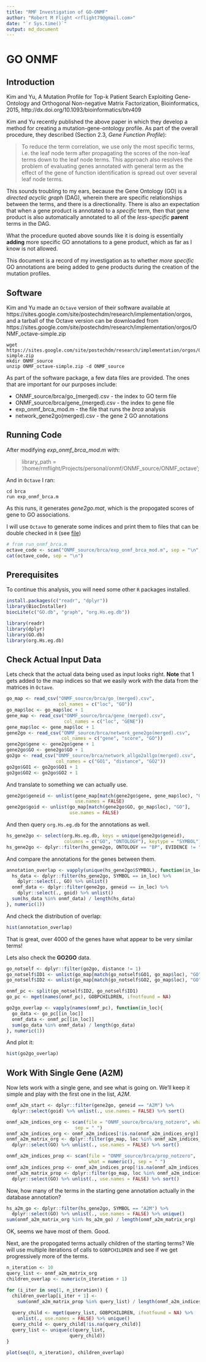 ```yaml
---
title: "RMF Investigation of GO-ONMF"
author: "Robert M Flight <rflight79@gmail.com>"
date: "`r Sys.time()`"
output: md_document
---
```


# GO ONMF

## Introduction

Kim and Yu, A Mutation Profile for Top-k Patient Search Exploiting Gene-Ontology
and Orthogonal Non-negative Matrix Factorization, Bioinformatics, 2015,
http://dx.doi.org/10.1093/bioinformatics/btv409

Kim and Yu recently published the above paper in which they develop a method
for creating a mutation-gene-ontology profile. As part of the overall procedure, 
they described (Section 2.3, *Gene Function Profile*):

> To reduce the term correlation, we use only the most specific terms, i.e. the leaf 
> node term after propagating the scores of the non-leaf terms down to the leaf node 
> terms. This approach also resolves the problem of evaluating genes annotated with 
> general term as the effect of the gene of function identification is spread out over 
> several leaf node terms.

This sounds troubling to my ears, because the Gene Ontology (GO) is a *directed 
acyclic graph* (DAG), wherein there are specific relationships between the terms, and
there is a directionality. There is also an expectation that when a gene product
is annotated to a *specific* term, then that gene product is also automatically
annotated to all of the *less-specific* **parent** terms in the DAG. 

What the procedure quoted above sounds like it is doing is essentially **adding**
more specific GO annotations to a gene product, which as far as I know is not allowed.

This document is a record of my investigation as to whether *more specific* GO
annotations are being added to gene products during the creation of the mutation 
profiles.

## Software

Kim and Yu made an `Octave` version of their software available at https://sites.google.com/site/postechdm/research/implementation/orgos, and a
tarball of the Octave version can be downloaded from https://sites.google.com/site/postechdm/research/implementation/orgos/ONMF_octave-simple.zip

```
wget https://sites.google.com/site/postechdm/research/implementation/orgos/ONMF_octave-simple.zip
mkdir ONMF_source
unzip ONMF_octave-simple.zip -d ONMF_source
```

As part of the software package, a few data files are provided. The ones that
are important for our purposes include: 

* ONMF_source/brca/go_(merged).csv - the index to GO term file
* ONMF_source/brca/gene_(merged).csv - the index to gene file
* exp_onmf_brca_mod.m - the file that runs the *brca* analysis
* network_gene2go(merged).csv - the gene 2 GO annotations

## Running Code

After modifying *exp_onmf_brca_mod.m* with:

> library_path = '/home/rmflight/Projects/personal/onmf/ONMF_source/ONMF_octave';

And in `Octave` I ran:

```
cd brca
run exp_onmf_brca.m
```

As this runs, it generates *gene2go.mat*, which is the propogated scores of gene
to GO associations.

I will use `Octave` to generate some indices and print them to files that can be
double checked in `R` (see [file](ONMF_source/brca/exp_onmf_brca_mod.m))

```r
# from run_onmf_brca.m
octave_code <- scan("ONMF_source/brca/exp_onmf_brca_mod.m", sep = "\n", what = "character")
cat(octave_code, sep = "\n")
```

## Prerequisites

To continue this analysis, you will need some other `R` packages installed.

```r
install.packages(c("readr", "dplyr"))
library(BiocInstaller)
biocLite(c("GO.db", "graph", "org.Hs.eg.db"))
```

```r
library(readr)
library(dplyr)
library(GO.db)
library(org.Hs.eg.db)
```

## Check Actual Input Data

Lets check that the actual data being used as input looks right. **Note** that 
1 gets added to the map indices so that we easily work with the data from the
matrices in `Octave`.

```r
go_map <- read_csv("ONMF_source/brca/go_(merged).csv", 
                   col_names = c("loc", "GO"))
go_map$loc <- go_map$loc + 1
gene_map <- read_csv("ONMF_source/brca/gene_(merged).csv", 
                     col_names = c("loc", "GENE"))
gene_map$loc <- gene_map$loc + 1
gene2go <- read_csv("ONMF_source/brca/network_gene2go(merged).csv",
                    col_names = c("gene", "score", "GO"))
gene2go$gene <- gene2go$gene + 1
gene2go$GO <- gene2go$GO + 1
go2go <- read_csv("ONMF_source/brca/network_allgo2allgo(merged).csv",
                  col_names = c("GO1", "distance", "GO2"))
go2go$GO1 <- go2go$GO1 + 1
go2go$GO2 <- go2go$GO2 + 1
```

And translate to something we can actually use.

```r
gene2go$geneid <- unlist(gene_map[match(gene2go$gene, gene_map$loc), "GENE"],
                         use.names = FALSE)
gene2go$goid <- unlist(go_map[match(gene2go$GO, go_map$loc), "GO"],
                       use.names = FALSE)
```

And then query `org.Hs.eg.db` for the annotations as well.

```r
hs_gene2go <- select(org.Hs.eg.db, keys = unique(gene2go$geneid),
                     columns = c("GO", "ONTOLOGY"), keytype = "SYMBOL")
hs_gene2go <- dplyr::filter(hs_gene2go, ONTOLOGY == "BP", EVIDENCE != "IEA")
```

And compare the annotations for the genes between them.

```r
annotation_overlap <- vapply(unique(hs_gene2go$SYMBOL), function(in_loc){
  hs_data <- dplyr::filter(hs_gene2go, SYMBOL == in_loc) %>%
    dplyr::select(., GO) %>% unlist()
  onmf_data <- dplyr::filter(gene2go, geneid == in_loc) %>%
    dplyr::select(., goid) %>% unlist()
  sum(hs_data %in% onmf_data) / length(hs_data)
}, numeric(1))
```

And check the distribution of overlap:

```r
hist(annotation_overlap)
```

That is great, over 4000 of the genes have what appear to be very similar terms!

Lets also check the **GO2GO** data.

```r
go_notself <- dplyr::filter(go2go, distance != 1)
go_notself$ID1 <- unlist(go_map[match(go_notself$GO1, go_map$loc), "GO"], use.names = FALSE)
go_notself$ID2 <- unlist(go_map[match(go_notself$GO2, go_map$loc), "GO"], use.names = FALSE)

onmf_pc <- split(go_notself$ID2, go_notself$ID1)
go_pc <- mget(names(onmf_pc), GOBPCHILDREN, ifnotfound = NA)

go2go_overlap <- vapply(names(onmf_pc), function(in_loc){
  go_data <- go_pc[[in_loc]]
  onmf_data <- onmf_pc[[in_loc]]
  sum(go_data %in% onmf_data) / length(go_data)
}, numeric(1))
```

And plot it:

```r
hist(go2go_overlap)
```

## Work With Single Gene (A2M)

Now lets work with a single gene, and see what is going on. We'll keep it simple
and play with the first one in the list, *A2M*.

```r
onmf_a2m_start <- dplyr::filter(gene2go, geneid == "A2M") %>%
  dplyr::select(goid) %>% unlist(., use.names = FALSE) %>% sort()

onmf_a2m_indices_org <- scan(file = "ONMF_source/brca/org_notzero", what = numeric(),
                         sep = " ")
onmf_a2m_indices_org <- onmf_a2m_indices[!is.na(onmf_a2m_indices_org)]
onmf_a2m_matrix_org <- dplyr::filter(go_map, loc %in% onmf_a2m_indices_org) %>%
  dplyr::select(GO) %>% unlist(., use.names = FALSE) %>% sort()

onmf_a2m_indices_prop <- scan(file = "ONMF_source/brca/prop_notzero", 
                              what = numeric(), sep = " ")
onmf_a2m_indices_prop <- onmf_a2m_indices_prop[!is.na(onmf_a2m_indices_prop)]
onmf_a2m_matrix_prop <- dplyr::filter(go_map, loc %in% onmf_a2m_indices_prop) %>%
  dplyr::select(GO) %>% unlist(., use.names = FALSE) %>% sort()
```

Now, how many of the terms in the starting gene annotation actually in the database
annotation?

```r
hs_a2m_go <- dplyr::filter(hs_gene2go, SYMBOL == "A2M") %>%
  dplyr::select(GO) %>% unlist(., use.names = FALSE) %>% unique()
sum(onmf_a2m_matrix_org %in% hs_a2m_go) / length(onmf_a2m_matrix_org)
```

OK, seems we have most of them. Good.

Next, are the propogated terms actually children of the starting terms? We will
use multiple iterations of calls to `GOBPCHILDREN` and see if we get progressively
more of the terms.

```r
n_iteration <- 10
query_list <- onmf_a2m_matrix_org
children_overlap <- numeric(n_iteration + 1)

for (i_iter in seq(1, n_iteration)) {
  children_overlap[i_iter + 1] <- 
    sum(onmf_a2m_matrix_prop %in% query_list) / length(onmf_a2m_indices_prop)
  
  query_child <- mget(query_list, GOBPCHILDREN, ifnotfound = NA) %>% 
    unlist(., use.names = FALSE) %>% unique()
  query_child <- query_child[!is.na(query_child)]
  query_list <- unique(c(query_list, 
                       query_child))
}
```

```r
plot(seq(0, n_iteration), children_overlap)
```

